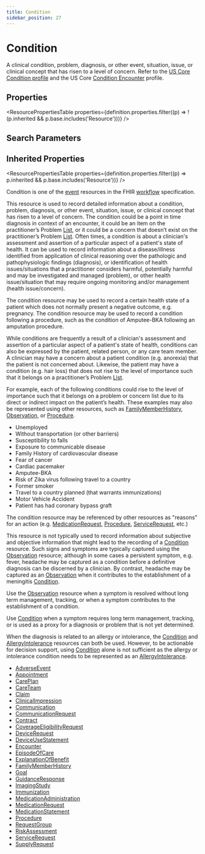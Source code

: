 ```yaml
---
title: Condition
sidebar_position: 27
---
```



# Condition

A clinical condition, problem, diagnosis, or other event, situation, issue, or clinical concept that has risen to a level of concern. Refer to the [US Core Condition profile](https://hl7.org/fhir/us/core/stu3.1.1/StructureDefinition-us-core-condition.html) and the US Core [Condition Encounter](http://hl7.org/fhir/us/core/StructureDefinition-us-core-condition-encounter-diagnosis.html) profile.

<Tabs queryString="section">
<TabItem value="schema" label="Schema" default>

## Properties

<ResourcePropertiesTable
  properties={definition.properties.filter((p) => !(p.inherited && p.base.includes('Resource')))}
/>

## Search Parameters

<SearchParamsTable searchParams={definition.searchParameters} />

## Inherited Properties

<ResourcePropertiesTable properties={definition.properties.filter((p) => p.inherited && p.base.includes('Resource'))} />

</TabItem>
  <TabItem value="usage" label="Usage">
    <div> <a name="scope"></a>  <p>Condition is one of the <a href="https://www.hl7.org/fhir/workflow.html#event">event</a> resources in the FHIR <a href="https://www.hl7.org/fhir/workflow.html">workflow</a> specification.</p>  <p> This resource is used to record detailed information about a condition, problem, diagnosis, or other event, situation, issue, or clinical concept that has risen to a level of concern.  The condition could be a point in time diagnosis in context of an encounter, it could be an item on the practitioner’s Problem <a href="/docs/api/fhir/resources/list">List</a>, or it could be a concern that doesn’t exist on the practitioner’s Problem <a href="/docs/api/fhir/resources/list">List</a>.  Often times, a condition is about a clinician's assessment and assertion of a particular aspect of a patient's state of health. It can be used to record information about a disease/illness identified from application of clinical reasoning over the pathologic and pathophysiologic findings (diagnosis), or identification of health issues/situations that a practitioner considers harmful, potentially harmful and may be investigated and managed (problem), or other health issue/situation that may require ongoing monitoring and/or management (health issue/concern). </p>  <p> The condition resource may be used to record a certain health state of a patient which does not normally present a negative outcome, e.g. pregnancy.  The condition resource may be used to record a condition following a procedure, such as the condition of Amputee-BKA following an amputation procedure. </p>  <p> While conditions are frequently a result of a clinician's assessment and assertion of a particular aspect of a patient's state of health, conditions can also be expressed by the patient, related person, or any care team member. A clinician may have a concern about a patient condition (e.g. anorexia) that the patient is not concerned about.  Likewise, the patient may have a condition (e.g. hair loss) that does not rise to the level of importance such that it belongs on a practitioner’s Problem <a href="/docs/api/fhir/resources/list">List</a>. </p>  <p> For example, each of the following conditions could rise to the level of importance such that it belongs on a problem or concern list due to its direct or indirect impact on the patient’s health.  These examples may also be represented using other resources, such as <a href="/docs/api/fhir/resources/familymemberhistory">FamilyMemberHistory</a>, <a href="/docs/api/fhir/resources/observation">Observation</a>, or <a href="/docs/api/fhir/resources/procedure">Procedure</a>. </p>  <ul> <li>Unemployed</li> <li>Without transportation (or other barriers)</li> <li>Susceptibility to falls</li> <li>Exposure to communicable disease</li> <li>Family History of cardiovascular disease</li> <li>Fear of cancer</li> <li>Cardiac pacemaker</li> <li>Amputee-BKA</li> <li>Risk of Zika virus following travel to a country </li> <li>Former smoker</li> <li>Travel to a country planned (that warrants immunizations)</li> <li>Motor Vehicle Accident</li> <li>Patient has had coronary bypass graft</li> </ul>  </div>
    </TabItem>
  <TabItem value="relationships" label="Relationships">
    <div> <a name="bnr"></a>  <p>     The condition resource may be referenced by other resources as "reasons" for an action (e.g. <a href="/docs/api/fhir/resources/medicationrequest">MedicationRequest</a>, <a href="/docs/api/fhir/resources/procedure">Procedure</a>, <a href="/docs/api/fhir/resources/servicerequest">ServiceRequest</a>, etc.) </p> <p> This resource is not typically used to record information about subjective and objective information that might lead to the recording of a <a href="/docs/api/fhir/resources/condition">Condition</a> resource. Such signs and symptoms are typically captured using the <a href="/docs/api/fhir/resources/observation">Observation</a> resource; although in some cases a persistent symptom, e.g. fever, headache may be captured as a condition before a definitive diagnosis can be discerned by a clinician.   By contrast, headache may be captured as an <a href="/docs/api/fhir/resources/observation">Observation</a> when it contributes to the establishment of a meningitis <a href="/docs/api/fhir/resources/condition">Condition</a>. </p> <p> Use the <a href="/docs/api/fhir/resources/observation">Observation</a> resource when a symptom is resolved without long term management, tracking, or when a symptom contributes to the establishment of a condition. </p> <p> Use <a href="/docs/api/fhir/resources/condition">Condition</a> when a symptom requires long term management, tracking, or is used as a proxy for a diagnosis or problem that is not yet determined. </p> <p> When the diagnosis is related to an allergy or intolerance, the <a href="/docs/api/fhir/resources/condition">Condition</a> and <a href="/docs/api/fhir/resources/allergyintolerance">AllergyIntolerance</a> resources can both be used.  However, to be actionable for decision support, using <a href="/docs/api/fhir/resources/condition">Condition</a> alone is not sufficient as the allergy or intolerance condition needs to be represented as an <a href="/docs/api/fhir/resources/allergyintolerance">AllergyIntolerance</a>. </p>  </div>
    </TabItem>
  
  <TabItem value="referencedBy" label="Referenced By">
    <ul><li><a href="/docs/api/fhir/resources/adverseevent">AdverseEvent</a></li>
<li><a href="/docs/api/fhir/resources/appointment">Appointment</a></li>
<li><a href="/docs/api/fhir/resources/careplan">CarePlan</a></li>
<li><a href="/docs/api/fhir/resources/careteam">CareTeam</a></li>
<li><a href="/docs/api/fhir/resources/claim">Claim</a></li>
<li><a href="/docs/api/fhir/resources/clinicalimpression">ClinicalImpression</a></li>
<li><a href="/docs/api/fhir/resources/communication">Communication</a></li>
<li><a href="/docs/api/fhir/resources/communicationrequest">CommunicationRequest</a></li>
<li><a href="/docs/api/fhir/resources/contract">Contract</a></li>
<li><a href="/docs/api/fhir/resources/coverageeligibilityrequest">CoverageEligibilityRequest</a></li>
<li><a href="/docs/api/fhir/resources/devicerequest">DeviceRequest</a></li>
<li><a href="/docs/api/fhir/resources/deviceusestatement">DeviceUseStatement</a></li>
<li><a href="/docs/api/fhir/resources/encounter">Encounter</a></li>
<li><a href="/docs/api/fhir/resources/episodeofcare">EpisodeOfCare</a></li>
<li><a href="/docs/api/fhir/resources/explanationofbenefit">ExplanationOfBenefit</a></li>
<li><a href="/docs/api/fhir/resources/familymemberhistory">FamilyMemberHistory</a></li>
<li><a href="/docs/api/fhir/resources/goal">Goal</a></li>
<li><a href="/docs/api/fhir/resources/guidanceresponse">GuidanceResponse</a></li>
<li><a href="/docs/api/fhir/resources/imagingstudy">ImagingStudy</a></li>
<li><a href="/docs/api/fhir/resources/immunization">Immunization</a></li>
<li><a href="/docs/api/fhir/resources/medicationadministration">MedicationAdministration</a></li>
<li><a href="/docs/api/fhir/resources/medicationrequest">MedicationRequest</a></li>
<li><a href="/docs/api/fhir/resources/medicationstatement">MedicationStatement</a></li>
<li><a href="/docs/api/fhir/resources/procedure">Procedure</a></li>
<li><a href="/docs/api/fhir/resources/requestgroup">RequestGroup</a></li>
<li><a href="/docs/api/fhir/resources/riskassessment">RiskAssessment</a></li>
<li><a href="/docs/api/fhir/resources/servicerequest">ServiceRequest</a></li>
<li><a href="/docs/api/fhir/resources/supplyrequest">SupplyRequest</a></li></ul>
    </TabItem>

</Tabs>
